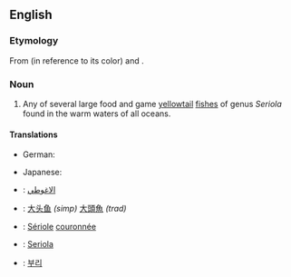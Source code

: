 ==English==

===Etymology===
From {{term|amber}} (in reference to its color) and {{term|jack}}.

===Noun===
{{wikipedia}}
{{en-noun}}

# Any of several large food and game [[yellowtail]] [[fish]]es of genus ''Seriola'' found in the warm waters of all oceans.
====Translations====
{{trans-top|fishes of genus ''Seriola''}}
* German: {{t+|de|Gelbschwanzmakrele|f}}
{{trans-mid}}
* Japanese: {{t|ja|カンパチ|tr=kanpachi}}
{{trans-bottom}}
{{checktrans-top}}	
* {{ttbc|Arabic}}: [[الاغوطي]] <!-- translate.google.com / machine translation -->
* {{ttbc|Chinese}}: [[大头鱼]] ''(simp)'' [[大頭魚 ]] ''(trad)'' <!-- translate.google.com / machine translation -->
* {{ttbc|French}}: [[Sériole]] [[couronnée]] <!-- translate.google.com / machine translation -->
{{trans-mid}}
* {{ttbc|Italian}}: [[Seriola]] <!-- translate.google.com / machine translation -->
* {{ttbc|Korean}}: [[부리]] <!-- translate.google.com / machine translation -->
{{trans-bottom}}